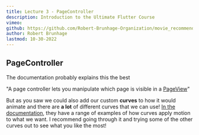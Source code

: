 ```yaml
---
title: Lecture 3 - PageController
description: Introduction to the Ultimate Flutter Course
vimeo:
github: https://github.com/Robert-Brunhage-Organization/movie_recommendation_app_course/commit/454914801e9b6758249a6e36e8a6bf8f52d93a16
author: Robert Brunhage
lastmod: 10-30-2022
---
```


## PageController

The documentation probably explains this the best

"A page controller lets you manipulate which page is visible in
a [PageView](https://api.flutter.dev/flutter/widgets/PageView-class.html)"

But as you saw we could also add our custom **curves** to how it would animate
and there are **a lot** of different curves that we can use!
[In the documentation](https://api.flutter.dev/flutter/animation/Curves-class.html),
they have a range of examples of how curves apply motion to what we want. I
recommend going through it and trying some of the other curves out to see what
you like the most!
